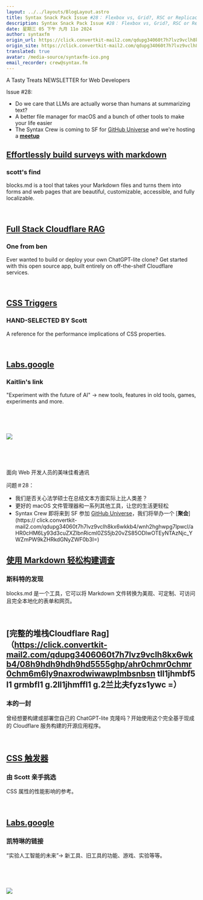 ```yaml
---
layout: ../../layouts/BlogLayout.astro
title: Syntax Snack Pack Issue #28： Flexbox vs, Grid?, RSC or Replicache?, LLMs or Humans?...
description: Syntax Snack Pack Issue #28： Flexbox vs, Grid?, RSC or Replicache?, LLMs or Humans?...
date: 星期三 05 下午 九月 11o 2024
author: syntaxfm
origin_url: https://click.convertkit-mail2.com/qdupg34060t7h7lvz9vclh8kx6wkkb4/08hwh9hd5zep6gsp/aHR0cHM6Ly9zZW50cnkuc2hvcC9wcm9kdWN0cy9zeW50YXgtcHJldHRpZXItdGVl
origin_site: https://click.convertkit-mail2.com/qdupg34060t7h7lvz9vclh8kx6wkkb4/08hwh9hd5zep6gsp/aHR0cHM6Ly9zZW50cnkuc2hvcC9wcm9kdWN0cy9zeW50YXgtcHJldHRpZXItdGVl
translated: true
avatar: /media-source/syntaxfm-ico.png
email_recorder: crew@syntax.fm
---
```



<Reference client:only="react" title="Syntax Snack Pack Issue #28： Flexbox vs, Grid?, RSC or Replicache?, LLMs or Humans?..." url="https://click.convertkit-mail2.com/qdupg34060t7h7lvz9vclh8kx6wkkb4/08hwh9hd5zep6gsp/aHR0cHM6Ly9zZW50cnkuc2hvcC9wcm9kdWN0cy9zeW50YXgtcHJldHRpZXItdGVl" />

<Detail client:only="react">
	A Tasty Treats NEWSLETTER for Web Developers

Issue #28:

*   Do we care that LLMs are actually worse than humans at summarizing text?
*   A better file manager for macOS and a bunch of other tools to make your life easier
*   The Syntax Crew is coming to SF for [GitHub Universe](https://click.convertkit-mail2.com/qdupg34060t7h7lvz9vclh8kx6wkkb4/48hvhehregl7e0uq/aHR0cHM6Ly9naXRodWJ1bml2ZXJzZS5jb20v) and we're hosting a [**meetup**](https://click.convertkit-mail2.com/qdupg34060t7h7lvz9vclh8kx6wkkb4/wnh2hghwpg7lpwcl/aHR0cHM6Ly93d3cuZXZlbnRicml0ZS5jb20vZS85ODIwOTEyNTAzNjc_YWZmPW9kZHRkdGNyZWF0b3I=)

## ​[Effortlessly build surveys with markdown](https://click.convertkit-mail2.com/qdupg34060t7h7lvz9vclh8kx6wkkb4/reh8hoh0rxdormh6/aHR0cHM6Ly9ibG9ja3MubWQv)​

### scott's find

blocks.md is a tool that takes your Markdown files and turns them into forms and web pages that are beautiful, customizable, accessible, and fully localizable.

​

## ​[Full Stack Cloudflare RAG](https://click.convertkit-mail2.com/qdupg34060t7h7lvz9vclh8kx6wkkb4/08hwh9hd5zep5ghp/aHR0cHM6Ly9naXRodWIuY29tL1JhZmFsV2lsaW5za2kvY2xvdWRmbGFyZS1yYWc=)

### One from ben

Ever wanted to build or deploy your own ChatGPT-lite clone? Get started with this open source app, built entirely on off-the-shelf Cloudflare services.

​

## ​[CSS Triggers](https://click.convertkit-mail2.com/qdupg34060t7h7lvz9vclh8kx6wkkb4/8ghqhohlv9d7v9il/aHR0cHM6Ly9jc3MtdHJpZ2dlcnMuY29tLw==)

### HAND-SELECTED BY Scott

A reference for the performance implications of CSS properties.

​

## ​[Labs.google](https://click.convertkit-mail2.com/qdupg34060t7h7lvz9vclh8kx6wkkb4/vqh3hrhp7g0q78sw/aHR0cHM6Ly9sYWJzLmdvb2dsZS8=)

### Kaitlin's link

"Experiment with the future of AI" -> new tools, features in old tools, games, experiments and more.

​

​

![](https://embed.filekitcdn.com/e/4kePzM4Rqdc5Ufynpr48mS/po8ynbyDzC1FEgdBAtNbwf)

​

​


</Detail>

面向 Web 开发人员的美味佳肴通讯

问题＃28：

* 我们是否关心法学硕士在总结文本方面实际上比人类差？
* 更好的 macOS 文件管理器和一系列其他工具，让您的生活更轻松
* Syntax Crew 即将来到 SF 参加 [GitHub Universe](https://click.convertkit-mail2.com/qdupg34060t7h7lvz9vclh8kx6wkkb4/48hvhehregl7e0uq/aHR0cHM6Ly9naXRodWJ1bml2ZXJzZS5jb20v)，我们将举办一个 \[**聚会**]\(https:// click.convertkit-mail2.com/qdupg34060t7h7lvz9vclh8kx6wkkb4/wnh2hghwpg7lpwcl/aHR0cHM6Ly93d3cuZXZlbnRicml0ZS5jb20vZS85ODIwOTEyNTAzNjc\_YWZmPW9kZHRkdGNyZWF0b3I=)

## ​[使用 Markdown 轻松构建调查](https://click.convertkit-mail2.com/qdupg34060t7h7lvz9vclh8kx6wkkb4/reh8hoh0rxdormh6/aHR0cHM6Ly9ibG9ja3MubWQv)​

### 斯科特的发现

blocks.md 是一个工具，它可以将 Markdown 文件转换为美观、可定制、可访问且完全本地化的表单和网页。

​

## \[完整的堆栈Cloudflare Rag]（https://click.convertkit-mail2.com/qdupg3406060t7h7lvz9vclh8kx6wkb4/08h9hdh9hdh9hd5555ghp/ahr0chmr0chmr0chm6m6ly9naxrodwiwawplmbsnbsn tll1jhmbf5 l1 grmbfl1 g.2ll1jhmffl1 g.2兰比夫fyzs1ywc =）

### 本的一封

曾经想要构建或部署您自己的 ChatGPT-lite 克隆吗？开始使用这个完全基于现成的 Cloudflare 服务构建的开源应用程序。

​

## ​[CSS 触发器](https://click.convertkit-mail2.com/qdupg34060t7h7lvz9vclh8kx6wkkb4/8ghqhohlv9d7v9il/aHR0cHM6Ly9jc3MtdHJpZ2dlcnMuY29tLw==)

### 由 Scott 亲手挑选

CSS 属性的性能影响的参考。

​

## ​[Labs.google](https://click.convertkit-mail2.com/qdupg34060t7h7lvz9vclh8kx6wkkb4/vqh3hrhp7g0q78sw/aHR0cHM6Ly9sYWJzLmdvb2dsZS8=)

### 凯特琳的链接

“实验人工智能的未来”-> 新工具、旧工具的功能、游戏、实验等等。

​

​

![](https://embed.filekitcdn.com/e/4kePzM4Rqdc5Ufynpr48mS/po8ynbyDzC1FEgdBAtNbwf)

​

​


